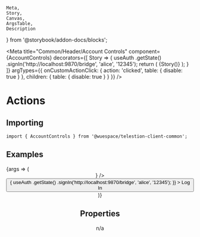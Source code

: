 	Meta,
	Story,
	Canvas,
	ArgsTable,
	Description
} from '@storybook/addon-docs/blocks';

<Meta
	title="Common/Header/Account Controls"
	component={AccountControls}
	decorators={[
		Story => {
			useAuth
				.getState()
				.signIn('http://localhost:9870/bridge', 'alice', '12345');
			return (
				<TelestionClient>
					<MemoryRouter>{Story()}</MemoryRouter>
				</TelestionClient>
			);
		}
	]}
	argTypes={{
		onCustomActionClick: { action: 'clicked', table: { disable: true } },
		children: { table: { disable: true } }
	}}
/>

# Actions

<Description of={AccountControls} />

## Importing

```tsx
import { AccountControls } from '@wuespace/telestion-client-common';
```

## Examples

<Canvas>
	<Story height={'64px'} name="Account Controls" args={{}}>
		{args => (
			<CommonWrapper>
				<Header right={<AccountControls />} />
				<Content margin={16}>
					<Button
						variant={'secondary'}
						onPress={() => {
							useAuth
								.getState()
								.signIn('http://localhost:9870/bridge', 'alice', '12345');
						}}
					>
						Log In
					</Button>
				</Content>
			</CommonWrapper>
		)}
	</Story>
</Canvas>

## Properties

n/a
